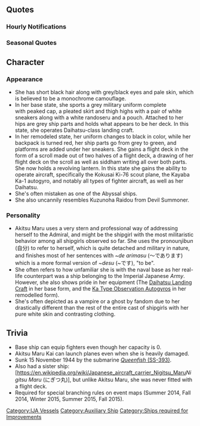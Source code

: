 {{ShipPageHeader}}

==Quotes==
{{ShipQuotes
|Introduction = 自分、あきつ丸であります。艦隊にお世話になります。
|Introduction/En = I'm Akitsu Maru, sir. It is an honour to be part of this fleet, sir.
|Introduction/Note = She uses the 1st person pronoun "jibun", which sounds quite detached and impersonal; military types may use it to indicate professionalism.

|Introduction/Kai = 自分、航空兵力を充実させてみたのであります。これはもう空母、であります。
|Introduction/Kai/En = I have enhanced myself for air combat potential, sir. I am now a carrier, sir.

|Library = 自分は、陸軍の特種船…その丙型の「あきつ丸」であります。<br>輸送や上陸戦ならお任せ頂きたいのであります。<br>自慢はこの大発であります。ネズミやモグラな輸送とは訳が違うのであります。
|Library/En = I am the class-3 of Army's special transport 'Akitsu Maru', sir.<br>Please leave transportation and landing combat to me, sir.<br>My pride is this Daihatsu, sir. I'm different from the mouse and mole, sir.
|Library/Note = The Daihatsu-class landing craft was the Japanese equivalent to the American LCVP "Higgins Boat" landing craft. Rats and moles refers to the Japanese nickname of the Tokyo Express carried out by naval ships not designed for transportation or amphibious operations.

|Library/Kai = 自分は、陸軍の特種船丙型の「あきつ丸」であります。<br>強襲揚陸艦の先駆けのような自分でありますが、新兵器のオートジャイロなども運用して、対潜戦でも奮闘したいのであります。<br>何卒お願いするのであります。
|Library/Kai/En = I am Akitsu Maru, of the Army's Hei class, sir.<br>I was the pioneer of the modern amphibious assault vessel, able to operate new weapons such as auto-gyros, sir. We may not do so well in anti-submarine warfare.<br>I most humbly look forward to working with you sir.

|Secretary 1 = 将校殿…いや、提督殿。このあきつ丸に御用でしょうか
|Secretary 1/En = Officer... I mean, admiral. Is there something I can help with?
|Secretary 1/Note = Akitsu Maru was an IJA ship.

|Secretary 1/Kai = カ号も固定翼機もあるんだよ、であります。
|Secretary 1/Kai/En = There are Ka-type and also fixed-wing aircraft, sir.

|Secretary 2 = 提督殿…見たところこの部隊の編成には偏りがあるな……趣味でありますか？
|Secretary 2/En = Admiral... I have noticed a certain peculiarity in this fleet's formation... is this one of your preferences...?

|Secretary 2/Kai = 自分、最近この艦隊の雰囲気に呑まれているであります…反省。
|Secretary 2/Kai/En = I have got caught up in this fleets atmosphere lately... I shall reflect on this, sir.

|Secretary 3 = 提督殿…！そういうことは、よその子でお願いしたい…！
|Secretary 3/En = Admiral...! I'd rather you do this sort of thing with someone else...!

|Secretary 3/Kai = 提督殿、飛行甲板を触っては…。それに、カ号にも触らないで欲しいのであります。
|Secretary 3/Kai/En = Admiral, you're touching my flight deck and... I would prefer it if you didn't touch the Ka-types, sir.

|Idle = 提督殿、自分、待機も任務の一つでありますが…隊に所属してから、少し…寂しいと思うようになったであります…
|Idle/En = Admiral, I am aware that being on standby is part of my duties, but...  after I've been assigned to this fleet I started to... feel a bit lonely, sir...

|Secretary Married = 提督殿、巡り会えない艦娘など、いない。こうして自分も出会えたわけだし…
|Secretary Married/En = Admiral, there are no shipgirls that you will never get a chance to meet.  I can say this, for it is in this way that I, too, have managed to meet you…

|Wedding = 自分には関係のないことだと思っていました。この気持ちが強さに繋がるとは…さすが提督殿、恐れ入りました…ますますあなたのことを知りたくなったであります。
|Wedding/En = I thought that you had no concerns about me.  The strength of this feeling is connected… as expected of Admiral, oh, beg your pardon… I would like to know more and more about you, sir.
|Looking At Scores = 報告は随時、確認されるがよろし
|Looking At Scores/En = It is important to check reports regularly.

|Looking At Scores/Kai = 提督殿、連絡将校が来ているのであります。
|Looking At Scores/Kai/En = Admiral, the liaison officer has arrived.

|Joining A Fleet = あきつ丸、いざ出港する！
|Joining A Fleet/En = Akitsu Maru, ready for departure!

|Joining A Fleet/Kai = あきつ丸、カ号も大発も準備万端であります。
|Joining A Fleet/Kai/En = Akitsu Maru, Daihatsu and Ka-types are ready to go.

|Equipment 1 = うむ、日々の手入れが行き届いていますね
|Equipment 1/En = Hm, I see you are very thorough with the daily maintenance.

|Equipment 1/Kai = うむ、カ号も良く見てあげて欲しいのであります。
|Equipment 1/Kai/En = Sir, I desire on full inspection of the Ka-types, sir.

|Equipment 2 = この強化、感謝…であります
|Equipment 2/En = This modernization... Appreciate it, sir.

|Equipment 2/Kai = ここの工廠の者たちは働き者なのであります。
|Equipment 2/Kai/En = The people in the factory are hard workers, sir.

|Equipment 3 = まずまず、であります。
|Equipment 3/En = It's sufficient, sir.

|Supply = ありがたい…！のであります。
|Supply/En = Thank you, sir!
|Supply/Note = One half informal, one half formal.

|Docking Minor = ここが海軍の入渠ドックか･･･！
|Docking Minor/En = So this is the naval dockyard...

|Docking Minor/Kai = この入渠ドックにも慣れてきたのであります。
|Docking Minor/Kai/En = I am getting quite familiar with this dock, sir.

|Docking Major = 海軍の入渠ドック･･･実に良い･･･ハァ～･･･
|Docking Major/En = The naval dock... sure is great...

|Docking Major/Kai = 申し訳ない。また修復をお願いしたいのであります。
|Docking Major/Kai/En = Forgive me. I request to be repaired again, sir.

|Docking Complete = 入渠終了報告であります。
|Docking Complete/En = Reporting on the completion of docking, sir.

|Docking Complete/Kai = お風呂あがりの艦娘であります。
|Docking Complete/Kai/En = A shipgirl has came out from the bath, sir.

|Construction = これが海軍工廠というものか…あっ、新しい艦が建造された。報告する
|Construction/En = So this is the naval shipyard... Ah, the construction of a new ship has just been finished.

|Construction/Kai = 新しい仲間が来たみたいですよ。あぁ…言の葉も感化されてきたであります。
|Construction/Kai/En = A new friend has arrived. Aaah...such inspiring words, sir.

|Returning From Sortie = 艦隊が帰投したのであります
|Returning From Sortie/En = The fleet has returned to base.

|Returning From Sortie/Kai = カ号の観測によると、艦隊が帰投したようです。
|Returning From Sortie/Kai/En = The observation auto-gyros report the fleet has returned.

|Starting A Sortie = よぉし、奴らを倒して陸を目指すぞ
|Starting A Sortie/En = Alright, let's defeat them and aim for success.

|Starting A Sortie/Kai = むしろ、とばしていくのであります！
|Starting A Sortie/Kai/En = Or rather, we'll make it fly, sir!

|Battle Start = 自分には、敵艦隊が見えるのであります！
|Battle Start/En = I have spotted an enemy fleet, sir!

|Battle Start/Kai = さて、進化したこのあきつ丸。本領発揮であります！
|Battle Start/Kai/En = It's time for me, Akitsu Maru to unleash her evolved capability, sir!

|Air Battle/Kai = 潜水艦など、自分がいれば近付けさせないのであります！…多分！
|Air Battle/Kai/En = I won't allow submarines to get close...I think!

|Attack = それ、着弾(ちゃくだーん)・・・今
|Attack/En = Impacting... now.
|Attack/Note = Akitumaru was used as a FAO for army artillery. In addition, she mounted 10 75mm Army issue field guns allowing her to fire a considerable barrage of her own.

|Attack/Kai = さぁ、カ号のみんな、出番であります！
|Attack/Kai/En = Now, fellow Ka-type Autogyros, move out!

|Night Battle = 大発、エンジンに火は入っているな！？
|Night Battle/En = The Daihatsu, is it not firing up!?

|Night Battle/Kai = うふふ、夜目も利くのでありますよ。
|Night Battle/Kai/En = Hmhmhm, I have good night vision.

|Night Attack = もう少し近づいて、乗り込むであります
|Night Attack/En = We're boarding in for a closer look, sir!

|Night Attack/Kai = 潜水艦など、自分がいれば近付けさせないのであります！…多分！
|Night Attack/Kai/En = I won't allow submarines to get close...I think!

|MVP = 自分、まだまだであります。精進するのであります
|MVP/En = I still have a long way to go, sir. I am going to give my best, sir.

|MVP/Kai = この飛行甲板が役に立ってくれたようであります。自分もうれしいのであります。
|MVP/Kai/En = My flight deck has been useful, sir. I am quite pleased for it, sir.

|Minor Damage 1 = うぐっ…自分被弾したであります
|Minor Damage 1/En = Ugh! I'm taking heavy fire.

|Minor Damage 2 = うわぁっ！
|Minor Damage 2/En = Argh!

|Major Damage = これでは、将校殿にも提督殿にも、顔向けできない…！
|Major Damage/En = Now I can face neither officer nor admiral...!

|Sunk = 自分がこんなところで…沈むことになるなんて…思わなかった…な……
|Sunk/En = I didn't think... I would sink... in such a place...

|Sunk/Kai = そうか…これが…俗にいう慢心でありますか…なるほどで…あり…ま…す
|Sunk/Kai/En = I see...this is what...people call pride...I un...der...stand...now...
}}

===Hourly Notifications===
{{Template:Shiphourly
|00JP = マルマルマルマル。日付が変わったのであります。
|00EN = 0000 hours. The date has changed, sir.
|00Note = 
|01JP = マルヒトマルマル。ふむ、眠れない、でありますか。
|01EN = 0100 hours. Hmm, are you unable to sleep, sir?
|01Note = 
|02JP = マルニイマルマル。子守唄でも歌いますか？　冗談であります。
|02EN = 0200 hours. Would you like a lullaby, sir? It's a joke, sir.
|02Note = 
|03JP = マルサンマルマル。そういうときは酒でも飲んでぇ…くぅ…
|03EN = 0300 hours. If that's the case, let's drink up... ngh...
|03Note = 
|04JP = マルヨンマルマル。はっ…自分、落ちていたでありますか！？
|04EN = 0400 hours. Ah-! Sir, did i just pass out!?
|04Note = 
|05JP = マルゴマルマル。自分、お腹いっぱいであります……んっ！？何を言ってるのか
|05EN = 0500 hours. I cannot eat anymore... Eh!? What am i talking about?
|05Note = 
|06JP = マルロクマルマル。朝の空気が心地よいのであります
|06EN = 0600 hours. The morning air is quite fresh, sir.
|06Note = 
|07JP = マルナナマルマル。寝不足は良くないのであります
|07EN = 0700 hours. You should not compromise your sleep, sir.
|07Note = 
|08JP = マルハチマルマル。提督殿のスケジュールは本日は自分が見ましょう
|08EN = 0800 hours. Let me have a look at your schedule for today, admiral.
|08Note = 
|09JP = マルキュウマルマル。本日の予定。まずは遠征ですね
|09EN = 0900 hours. Today's duty. First of, expeditions.
|09Note = 
|10JP = ヒトマルマルマル。デイリー任務だけでも結構大変です
|10EN = 1000 hours. Our daily duty requires quite an effort.
|10Note = 
|11JP = ヒトヒトマルマル。もうすぐ午前の任務が終わるであります。頑張りましょう
|11EN = 1100 hours. Our morning duty will be over soon. Let us do our best.
|11Note = 
|12JP = ヒトニイマルマル。昼食どうぞ。陸軍の糧食ですよ。たまにはいかがですか
|12EN = 1200 hours. Here is your lunch. It is army rations. It is good to try these things now and again.
|12Note = 
|13JP = ヒトサンマルマル。提督殿、お口に合いませんでしたでしょうか？難しい顔をしてらっしゃる
|13EN = 1300 hours. Admiral, did you find your lunch palatable? You look perplexed.
|13Note = 
|14JP = ヒトヨンマルマル。この大量の資材は！？
|14EN = 1400 hours. What's with that large amount of resources!?
|14Note = 
|15JP = ヒトゴーマルマル。自分にこれを使って戦艦建造をせよ…と？
|15EN = 1500 hours. You want me to create a battleship with this amount of resources?
|15Note = 
|16JP = ヒトロクマルマル。提督殿も無茶なことを。自分は揚陸が専門であります。いくら資材を費やしたところで…なにー！
|16EN = 1600 hours. This is reckless, admiral. I was specialized for amphibious landing. Even if you spend a lot of resources for this, I....what!?
|16Note = 
|17JP = ヒトナナマルマル。提督殿、陸とか海とか一体何なのでしょうなー
|17EN = 1700 hours. Admiral, land or sea which is it to be...
|17Note = 
|18JP = ヒトハチマルマル。夕飯を食べねばなりませんな
|18EN = 1800 hours. Are you going to have dinner?
|18Note = 
|19JP = ヒトキュウマルマル。日が暮れましたな。夜の鎮守府も良いものであります
|19EN = 1900 hours. Dusk has fallen. Naval Base is nice at night too.
|19Note = 
|20JP = ニイマルマルマル。陸の潜水艦ですか、知りませんね。まるゆ！？はて？
|20EN = 2000 hours. A submarine belonging to the army? I do not know. Maruyu!? Good gracious!
|20Note = The IJA called their Type 3 Submergence Transport Vehicle the Maruryu. Though it may not be that "good gracious" as it was designed to resupply islands after their defeat in the Solomon Islands.
|21JP = ニイヒトマルマル。明日も早いのです。そろそろ今日は切り上げるのであります
|21EN = 2100 hours. We have an early start tomorrow. Let's wrap up our duty, sir.
|21Note = 
|22JP = ニイニイマルマル。提督殿、今日も一日、大変お疲れ様…であります
|22EN = 2200 hours. Admiral. Thank you for all your hard work today, sir.
|22Note = 
|23JP = ニイサンマルマル。明日は大物と出会える予感がするのであります。
|23EN = 2300 hours. I feel that we shall meet someone important tomorrow, sir.
|23Note = }}

===Seasonal Quotes===
{{Shipquoteseasonal
|ThirdAnniversary2016 = 将校殿…いや、提督殿。三周年、誠におめでたいのであります。自分も大変嬉しく思うのであります。
|ThirdAnniversary2016_EN = Officer, or rather, Admiral. Congratulations on our third anniversary, sir. I am humbly pleased for it, sir.
|ThirdAnniversary2016_Clip = {{Audio|file=Akitsu_Maru_Third_Anniversary.ogg}}
|ThirdAnniversary2016_Note = 

|RainySeason2016 = 梅雨であります。雨の日が多いのであります。こういう日は搭載した大発の整備をするのであります。
|RainySeason2016_EN = It's the rainy season, sir. It has been raining all day, sir. Today I shall maintain my build-in Daihatsu, sir.
|RainySeason2016_Clip = {{Audio|file=Akitsu Maru Rainy Season 2016.ogg}}
|RainySeason2016_Note =
}}

==Character==

=== Appearance ===
* She has short black hair along with grey/black eyes and pale skin, which is believed to be a monochrome camouflage.
* In her base state, she sports a grey military uniform complete with peaked cap, a pleated skirt and thigh highs with a pair of white sneakers along with a white randoseru and a pouch. Attached to her hips are grey ship parts and holds what appears to be her deck. In this state, she operates Daihatsu-class landing craft.
* In her remodeled state, her uniform changes to black in color, while her backpack is turned red, her ship parts go from grey to green, and platforms are added under her sneakers. She gains a flight deck in the form of a scroll made out of two halves of a flight deck, a drawing of her flight deck on the scroll as well as siddham writing all over both parts. She now holds a revolving lantern. In this state she gains the ability to operate aircraft, specifically the Kokusai Ki-76 scout plane, the Kayaba Ka-1 autogyro, and notably all types of fighter aircraft, as well as her Daihatsu.
* She's often mistaken as one of the Abyssal ships.
* She also uncannily resembles Kuzunoha Raidou from Devil Summoner.

=== Personality ===
* Akitsu Maru uses a very stern and professional way of addressing herself to the Admiral, and might be the shipgirl with the most militaristic behavior among all shipgirls observed so far. She uses the pronoun'' jibun'' (自分) to refer to herself, which is quite detached and military in nature, and finishes most of her sentences with ''~de arimasu'' (〜であります) which is a more formal version of ''~desu'' (~です), "to be".
* She often refers to how unfamiliar she is with the naval base as her real-life counterpart was a ship belonging to the Imperial Japanese ''Army''. However, she also shows pride in her equipment (The [[Daihatsu Landing Craft]] in her base form, and the [[Ka Type Observation Autogyro]]s in her remodelled form).
* She's often depicted as a vampire or a ghost by fandom due to her drastically different than the rest of the entire cast of shipgirls with her pure white skin and contrasting clothing.

==Trivia==
* Base ship can equip fighters even though her capacity is 0.
* Akitsu Maru Kai can launch planes even when she is heavily damaged.
* Sunk 15 November 1944 by the submarine [http://en.wikipedia.org/wiki/USS_Queenfish_(SS-393) ''Queenfish'' (SS-393)].
* Also had a sister ship: [https://en.wikipedia.org/wiki/Japanese_aircraft_carrier_Nigitsu_Maru''Nigitsu Maru'' (にぎつ丸)], but unlike Akitsu Maru, she was never fitted with a flight deck.
* Required for special branching rules on event maps (Summer 2014, Fall 2014, Winter 2015, Summer 2015, Fall 2015).

{{ShipPageFooter}}
[[Category:IJA Vessels]]
[[Category:Auxiliary Ship]]
[[Category:Ships required for Improvements]]